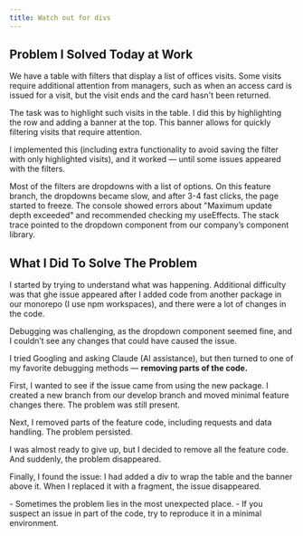 ```yaml
---
title: Watch out for divs
---
```


## Problem I Solved Today at Work 
<Badge text='React' />
We have a table with filters that display a list of offices visits. 
Some visits require additional attention from managers, such as when 
an access card is issued for a visit, but the visit ends and the card hasn't been returned.

The task was to highlight such visits in the table. 
I did this by highlighting the row and adding a banner at the top. 
This banner allows for quickly filtering visits that require attention.

I implemented this (including extra functionality to avoid saving the filter 
with only highlighted visits), and it worked — until some issues appeared with the filters.

Most of the filters are dropdowns with a list of options. On this feature branch, 
the dropdowns became slow, and after 3-4 fast clicks, the page started to freeze. 
The console showed errors about "Maximum update depth exceeded" and 
recommended checking my useEffects. 
The stack trace pointed to the dropdown component from our company’s component library.

## What I Did To Solve The Problem
I started by trying to understand what was happening. 
Additional difficulty was that ghe issue appeared after I added code from another package in our monorepo (I use npm workspaces), and there were a lot of changes in the code.

Debugging was challenging, as the dropdown component seemed fine, 
and I couldn’t see any changes that could have caused the issue.

I tried Googling and asking Claude (AI assistance), 
but then turned to one of my favorite debugging methods — **removing parts of the code.**

First, I wanted to see if the issue came from using the new package. 
I created a new branch from our develop branch and moved minimal feature changes there. 
The problem was still present.

Next, I removed parts of the feature code, including requests and data handling. 
The problem persisted.

I was almost ready to give up, but I decided to remove all the feature code. 
And suddenly, the problem disappeared.

Finally, I found the issue: I had added a div to wrap the table and the banner above it.
When I replaced it with a fragment, the issue disappeared.

<Aside title="Nota bene">
- Sometimes the problem lies in the most unexpected place.
- If you suspect an issue in part of the code, try to reproduce it in a minimal environment.
</Aside>

